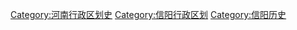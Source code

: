 [[Category:河南行政区划史|Category:河南行政区划史]]
[[Category:信阳行政区划|Category:信阳行政区划]]
[[Category:信阳历史|Category:信阳历史]]